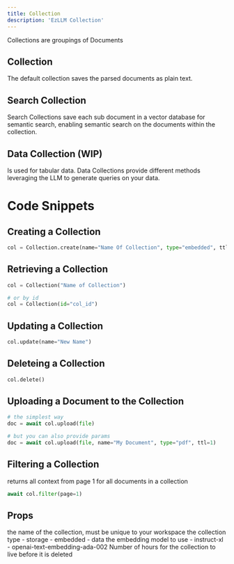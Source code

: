 ```yaml
---
title: Collection
description: 'EzLLM Collection'
---
```


Collections are groupings of Documents

## Collection
The default collection saves the parsed documents as plain text.


## Search Collection
Search Collections save each sub document in a vector database for semantic search, enabling semantic search on the documents within the collection.


## Data Collection (WIP)
Is used for tabular data. Data Collections provide different methods leveraging the LLM to generate queries on your data.


# Code Snippets

## Creating a Collection
```py
col = Collection.create(name="Name Of Collection", type="embedded", ttl=24)
```

## Retrieving a Collection
```py
col = Collection("Name of Collection")

# or by id
col = Collection(id="col_id")
```

## Updating a Collection
```py
col.update(name="New Name")
```

## Deleteing a Collection
```py
col.delete()
```

## Uploading a Document to the Collection
```py
# the simplest way
doc = await col.upload(file)

# but you can also provide params
doc = await col.upload(file, name="My Document", type="pdf", ttl=1)
```

## Filtering a Collection
returns all context from page 1 for all documents in a collection

```py
await col.filter(page=1)
```


## Props
<ParamField path="name" type="string" required>
    the name of the collection, must be unique to your workspace
</ParamField>

<ParamField path="type" type="enum" default="storage">
    the collection type
    - storage
    - embedded
    - data
</ParamField>

<ParamField query="model" type="enum" default="instruct-xl">
    the embedding model to use
    - instruct-xl
    - openai-text-embedding-ada-002
</ParamField>

<ParamField query="ttl" type="enum" default="None">
    Number of hours for the collection to live before it is deleted
</ParamField>